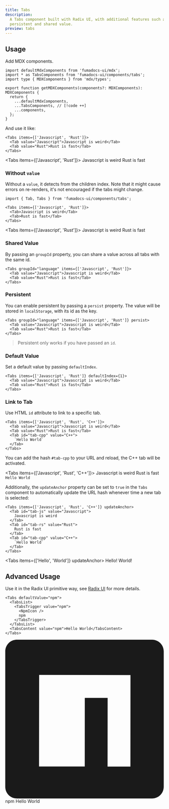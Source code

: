```yaml
---
title: Tabs
description:
  A Tabs component built with Radix UI, with additional features such as
  persistent and shared value.
preview: tabs
---
```



<Installation name="tabs" />

## Usage

Add MDX components.

```tsx title="mdx-components.tsx"
import defaultMdxComponents from 'fumadocs-ui/mdx';
import * as TabsComponents from 'fumadocs-ui/components/tabs';
import type { MDXComponents } from 'mdx/types';

export function getMDXComponents(components?: MDXComponents): MDXComponents {
  return {
    ...defaultMdxComponents,
    ...TabsComponents, // [!code ++]
    ...components,
  };
}
```

And use it like:

```mdx
<Tabs items={['Javascript', 'Rust']}>
  <Tab value="Javascript">Javascript is weird</Tab>
  <Tab value="Rust">Rust is fast</Tab>
</Tabs>
```

<Tabs items={['Javascript', 'Rust']}>
  <Tab value="Javascript">Javascript is weird</Tab>
  <Tab value="Rust">Rust is fast</Tab>
</Tabs>

### Without `value`

Without a `value`, it detects from the children index. Note that it might cause errors on re-renders, it's not encouraged if the tabs might change.

```mdx
import { Tab, Tabs } from 'fumadocs-ui/components/tabs';

<Tabs items={['Javascript', 'Rust']}>
  <Tab>Javascript is weird</Tab>
  <Tab>Rust is fast</Tab>
</Tabs>
```

<Tabs items={['Javascript', 'Rust']}>
  <Tab>Javascript is weird</Tab>
  <Tab>Rust is fast</Tab>
</Tabs>

### Shared Value

By passing an `groupId` property, you can share a value across all tabs with the same
id.

```mdx
<Tabs groupId="language" items={['Javascript', 'Rust']}>
  <Tab value="Javascript">Javascript is weird</Tab>
  <Tab value="Rust">Rust is fast</Tab>
</Tabs>
```

### Persistent

You can enable persistent by passing a `persist` property. The value will be
stored in `localStorage`, with its id as the key.

```mdx
<Tabs groupId="language" items={['Javascript', 'Rust']} persist>
  <Tab value="Javascript">Javascript is weird</Tab>
  <Tab value="Rust">Rust is fast</Tab>
</Tabs>
```

> Persistent only works if you have passed an `id`.

### Default Value

Set a default value by passing `defaultIndex`.

```mdx
<Tabs items={['Javascript', 'Rust']} defaultIndex={1}>
  <Tab value="Javascript">Javascript is weird</Tab>
  <Tab value="Rust">Rust is fast</Tab>
</Tabs>
```

### Link to Tab

Use HTML `id` attribute to link to a specific tab.

```mdx
<Tabs items={['Javascript', 'Rust', 'C++']}>
  <Tab value="Javascript">Javascript is weird</Tab>
  <Tab value="Rust">Rust is fast</Tab>
  <Tab id="tab-cpp" value="C++">
    `Hello World`
  </Tab>
</Tabs>
```

You can add the hash `#tab-cpp` to your URL and reload, the C++ tab will be activated.

<Tabs items={['Javascript', 'Rust', 'C++']}>
  <Tab value="Javascript">Javascript is weird</Tab>
  <Tab value="Rust">Rust is fast</Tab>
  <Tab id="tab-cpp" value="C++">
    `Hello World`
  </Tab>
</Tabs>

Additionally, the `updateAnchor` property can be set to `true` in the `Tabs` component
to automatically update the URL hash whenever time a new tab is selected:

```mdx
<Tabs items={['Javascript', 'Rust', 'C++']} updateAnchor>
  <Tab id="tab-js" value="Javascript">
    Javascript is weird
  </Tab>
  <Tab id="tab-rs" value="Rust">
    Rust is fast
  </Tab>
  <Tab id="tab-cpp" value="C++">
    `Hello World`
  </Tab>
</Tabs>
```

<UrlBar />

<Tabs items={['Hello', 'World']} updateAnchor>
  <Tab id="tab-hello" value="Hello">
    Hello!
  </Tab>
  <Tab id="tab-world" value="World">
    World!
  </Tab>
</Tabs>

## Advanced Usage

Use it in the Radix UI primitive way, see [Radix UI](https://radix-ui.com/primitives/docs/components/tabs) for more details.

```mdx
<Tabs defaultValue="npm">
  <TabsList>
    <TabsTrigger value="npm">
      <NpmIcon />
      npm
    </TabsTrigger>
  </TabsList>
  <TabsContent value="npm">Hello World</TabsContent>
</Tabs>
```

<Tabs defaultValue="npm">
  <TabsList>
    <TabsTrigger value="npm">
      <svg role="img" viewBox="0 0 24 24" xmlns="http://www.w3.org/2000/svg">
        <title>npm</title>
        <path
          fill="currentColor"
          d="M1.763 0C.786 0 0 .786 0 1.763v20.474C0 23.214.786 24 1.763 24h20.474c.977 0 1.763-.786 1.763-1.763V1.763C24 .786 23.214 0 22.237 0zM5.13 5.323l13.837.019-.009 13.836h-3.464l.01-10.382h-3.456L12.04 19.17H5.113z"
        />
      </svg>
      npm
    </TabsTrigger>
  </TabsList>
  <TabsContent value="npm">Hello World</TabsContent>
</Tabs>
